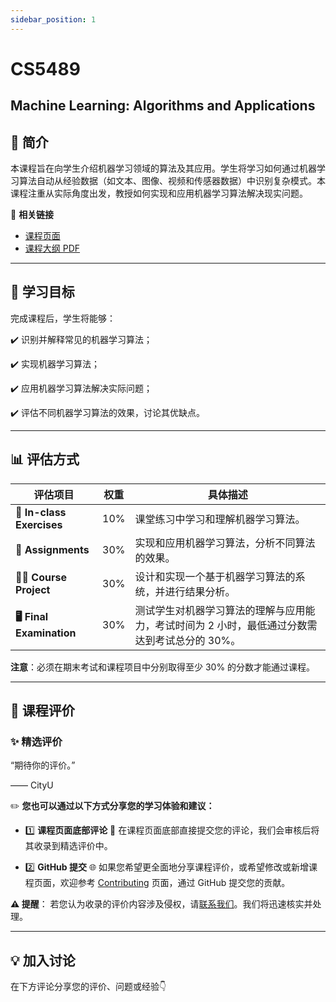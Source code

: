 ```yaml
---
sidebar_position: 1
---
```


# CS5489
## Machine Learning: Algorithms and Applications

## **📘 简介**
本课程旨在向学生介绍机器学习领域的算法及其应用。学生将学习如何通过机器学习算法自动从经验数据（如文本、图像、视频和传感器数据）中识别复杂模式。本课程注重从实际角度出发，教授如何实现和应用机器学习算法解决现实问题。

🔗 **相关链接**
- [课程页面](https://www.cityu.edu.hk/catalogue/pg/202425/course/CS5489.htm)
- [课程大纲 PDF](https://www.cityu.edu.hk/catalogue/pg/202425/course/CS5489.pdf)

---

## **🎯 学习目标**

完成课程后，学生将能够：

✔️ 识别并解释常见的机器学习算法；

✔️ 实现机器学习算法；

✔️ 应用机器学习算法解决实际问题；

✔️ 评估不同机器学习算法的效果，讨论其优缺点。

---

## **📊 评估方式**

| **评估项目**              | **权重** | **具体描述**                                                                                       |
|--------------------------|---------|---------------------------------------------------------------------------------------------------|
| **📝 In-class Exercises** | 10%     | 课堂练习中学习和理解机器学习算法。                                                                   |
| **📄 Assignments**         | 30%     | 实现和应用机器学习算法，分析不同算法的效果。                                                         |
| **🧑‍💻 Course Project**      | 30%     | 设计和实现一个基于机器学习算法的系统，并进行结果分析。                                               |
| **🖥️ Final Examination**    | 30%     | 测试学生对机器学习算法的理解与应用能力，考试时间为 2 小时，最低通过分数需达到考试总分的 30%。            |

**注意**：必须在期末考试和课程项目中分别取得至少 30% 的分数才能通过课程。

---

## **💬 课程评价**

### ✨ **精选评价**
<div className={commentStyles.commentBox}>
    <p className={commentStyles.commentText}>
        “期待你的评价。”
    </p>
    <p className={commentStyles.commentAuthor}>—— CityU</p>
</div>

✏️ **您也可以通过以下方式分享您的学习体验和建议：**

- 1️⃣ **课程页面底部评论**
💬 在课程页面底部直接提交您的评论，我们会审核后将其收录到精选评价中。

- 2️⃣ **GitHub 提交**
🌐 如果您希望更全面地分享课程评价，或希望修改或新增课程页面，欢迎参考 [Contributing](https://penjc.github.io/cityU-navigator/contributing) 页面，通过 GitHub 提交您的贡献。

**⚠️ 提醒**：
若您认为收录的评价内容涉及侵权，请[联系我们](https://github.com/penjc/cityU-navigator/issues)。我们将迅速核实并处理。


---

## **💡 加入讨论**

在下方评论分享您的评价、问题或经验👇
<Utterances />